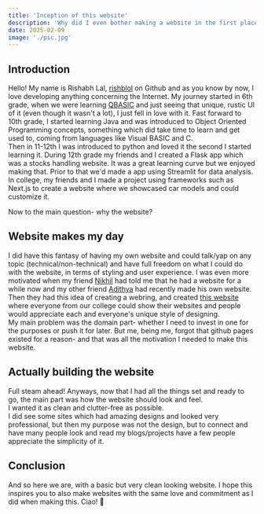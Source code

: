 ```yaml
---
title: 'Inception of this website'
description: 'Why did I even bother making a website in the first place?'
date: 2025-02-09
image: './pic.jpg'
---
```


## Introduction

Hello! My name is Rishabh Lal, [rishblol](https://github.com/Rishblol) on Github and as you know by now, I love developing anything concerning the Internet.
My journey started in 6th grade, when we were learning [QBASIC](https://www.qbasic.net/) and just seeing that unique, rustic UI of it (even though it wasn't a lot), I just fell in love with it.
Fast forward to 10th grade, I started learning Java and was introduced to Object Oriented Programming concepts, something which did take time to learn and get used to, coming from languages like Visual BASIC and C.\
Then in 11-12th I was introduced to python and loved it the second I started learning it. During 12th grade my friends and I created a Flask app which was a stocks handling website. It was a great learning curve but we enjoyed making that. Prior to that we'd made a app using Streamlit for data analysis.
In college, my friends and I made a project using frameworks such as Next.js to create a website where we showcased car models and could customize it.

Now to the main question- why the website?

## Website makes my day
I did have this fantasy of having my own website and could talk/yap on any topic (technical/non-technical) and have full freedom on what I could do with the website, in terms of styling and user experience. I was even more motivated when my friend [Nikhil](https://heftymouse.me/) had told me that he had a website for a while now and my other friend [Adithya](https://adithyanair.com/) had recently made his own website.\
Then they had this idea of creating a webring, and created [this website](https://amrita.town/) where everyone from our college could show their websites and people would appreciate each and everyone's unique style of designing.\
My main problem was the domain part- whether I need to invest in one for the purposes or push it for later.
But me, being me, forgot that github pages existed for a reason- and that was all the motivation I needed to make this website.


## Actually building the website
Full steam ahead! Anyways, now that I had all the things set and ready to go, the main part was how the website should look and feel.\
I wanted it as clean and clutter-free as possible.\
I did see some sites which had amazing designs and looked very professional, but then my purpose was not the design, but to connect and have many people look and read my blogs/projects have a few people appreciate the simplicity of it.

## Conclusion
And so here we are, with a basic but very clean looking website. I hope this inspires you to also make websites with the same love and commitment as I did when making this. Ciao! 🤍